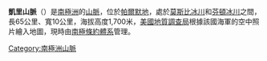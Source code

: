 {{Coord|72|53|S|62|37|W|source:GNIS|display=title}}

'''凱里山脈'''（{{lang-en|Carey Range}}）是[[南極洲|南極洲]]的[[山脈|山脈]]，位於[[帕爾默地|帕爾默地]]，處於[[莫斯比冰川|莫斯比冰川]]和[[芬頓冰川|芬頓冰川]]之間，長65公里、寬10公里，海拔高度1,700米，[[美國地質調查局|美國地質調查局]]根據該國海軍的空中照片繪入地圖，現時由[[南極條約體系|南極條約體系]]管理。

{{Antarctica-geo-stub}}
[[Category:南極洲山脈|Category:南極洲山脈]]